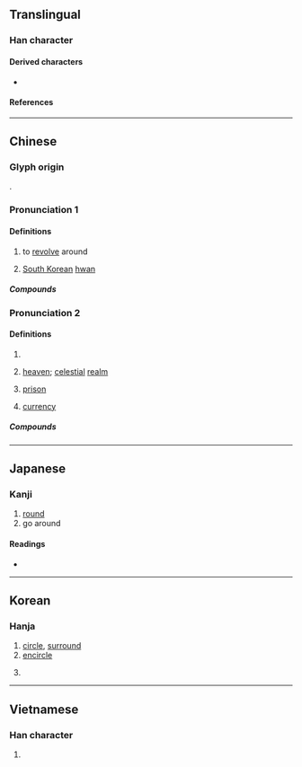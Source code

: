 {{also|圓}}
{{character info}}
==Translingual==

===Han character===
{{Han char|rn=31|rad=囗|as=13|sn=16|four=60732|canj=WWLV|ids=⿴囗睘}}

====Derived characters====
* {{l|mul|[[攌]], [[𨯬]]}}

====References====
{{Han ref|kx=0221.120|dkj=04851|dj=0453.120|hdz=10726.160|uh=571C}}

----

==Chinese==
{{zh-forms}}

===Glyph origin===
{{Han etym}}
{{Han compound|囗|睘|c1=s|c2=p|t1=circle|ls=psc}}.

===Pronunciation 1===
{{zh-pron
|m=huán
|c=waan4
|mc=1
|oc=n,1
|ma=
|cat=v
}}

====Definitions====
{{zh-hanzi}}
{{zh-wp|zh:韓圜|en:South Korean hwan}}

# {{lb|zh|literary}} to [[revolve]] around
#: {{zh-x|有 懸水 三十 仞， 圜流 九十 里， 魚 鱉 弗能 游。|ref=Liezi}}
#: {{zh-x|冠帶 搢{jìn}紳 之 人 圜 橋門 而 觀 聽者， 蓋 億萬 計。|ref={{w|Zizhi Tongjian}}, [[:s:zh:資治通鑑/卷044|Han era, Chapter 36]] 《{{w2|zh|資治通鑑}}·[[:s:zh:資治通鑑|卷四四]]·[[:s:zh:資治通鑑/卷044|漢紀三十六]]》}}
# {{lb|zh|numismatics}} [[South Korean]] [[hwan]] <small>''{{gloss|in circulation from February 15, 1953 to June 9, 1962}}''</small>

=====Compounds=====
{{zh-der|轉圜|圜飛|圜流}}

===Pronunciation 2===
{{zh-pron
|m=yuán
|c=jyun4
|mc=2
|oc=y,2
|ma=
|cat=n
}}

====Definitions====
{{zh-hanzi}}

# {{zh-alt-form|圓}}
# {{lb|zh|literary}} [[heaven]]; [[celestial]] [[realm]]
#: {{zh-x|圜 則 九重，孰 營 度 之 ？|ref={{w|Chu Ci|Verses of Chu}}, [[:s:zh:天問|Heavenly Questions]] 《{{w2|zh|楚辭}}·[[:s:zh:楚辭|卷第三]]·[[:s:zh:天問|天問]]》}}
#: {{zh-x|冬日 至， 於 地 上 之 圜 丘 奏 之， 若 樂 六變， 則 天神 皆 降 ，可 得 而 禮 矣。|ref={{w|Rites of Zhou}}, [[:s:zh:周禮/春官宗伯|Office of Spring on Religion]], 《{{w2|zh|周禮}}·[[:s:zh:周禮/春官宗伯|春官宗伯]]》}}
# {{lb|zh|archaic}} [[prison]]
#: {{zh-x|凡 害人 者， 置 之 圜土 而 施 職 事 焉， 以 明刑 恥 之。|ref={{w|Rites of Zhou}}, [[:s:zh:周禮/秋官司寇|Office of Autumn on Justice]], 《{{w2|zh|周禮}}·[[:s:zh:周禮/秋官司寇|秋官司寇]]》}}
# {{lb|zh|[[dated]], Han dynasty}} [[currency]]
#: {{zh-x|太公 為 周 立 九府 圜 法： 黃金 方寸， 而 重 一斤； 錢 圜 函 方 ，輕重 以 銖|ref={{w|Book of Han}}, [[:s:zh:漢書/卷024下|Volume 24 (Part 2), Treatise on Food and Money]] 《{{w2|zh|漢書}}·[[:s:zh:漢書|卷二十四下]]·[[:s:zh:漢書/卷024下|食貨志下]]》}}

=====Compounds=====
{{zh-der|圜丘|圜扉|圜牆|圜鍾|圜鑿方枘|大圜|方枘圜鑿|破觚為圜|圜土}}

----

==Japanese==
{{wp|lang=ja}}

===Kanji===
{{ja-kanji|grade=|rs=囗13}}

# [[round]]
# go around

====Readings====
* {{ja-readings|on=[[かん]] (kan), [[えん]] (en)|kun=[[めぐる]] (meguru), [[まるい]] (marui)}}

----

==Korean==

===Hanja===
{{ko-hanja|hangeul=[[원]], [[환]]|rv=won, hwan|mr=wŏn, hwan}}

# [[circle]], [[surround]]
# [[encircle]]
# {{lb|ko|numismatics}} {{w|South Korean hwan}}

----

==Vietnamese==

===Han character===
{{vi-hantu|[[viên]]|rs=囗13}}

# {{rfdef|vi|sort=囗13}}